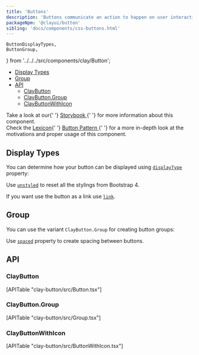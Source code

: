 ```yaml
---
title: 'Buttons'
description: 'Buttons communicate an action to happen on user interaction.'
packageNpm: '@clayui/button'
sibling: 'docs/components/css-buttons.html'
---
```


	ButtonDisplayTypes,
	ButtonGroup,
} from '../../../src/components/clay/Button';

<div class="nav-toc-absolute">
<div class="nav-toc">

-   [Display Types](#display-types)
-   [Group](#group)
-   [API](#api)
    -   [ClayButton](#claybutton)
    -   [ClayButton.Group](#claybutton.group)
    -   [ClayButtonWithIcon](#claybuttonwithicon)

</div>
</div>

<div class="clay-site-alert alert alert-warning">
	Take a look at our{' '}
	<a href="https://storybook-clayui.netlify.com/?path=/story/claybutton--default">
		Storybook
	</a>{' '}
	for more information about this component.
</div>

<div class="clay-site-alert alert alert-info">
	Check the <a href="https://liferay.design/lexicon/">Lexicon</a>{' '}
	<a href="https://liferay.design/lexicon/core-components/buttons/">
		Button Pattern
	</a>{' '}
	for a more in-depth look at the motivations and proper usage of this
	component.
</div>

## Display Types

You can determine how your button can be displayed using [`displayType`](#api-displayType) property:

Use [`unstyled`](#api-unstyled) to reset all the stylings from Bootstrap 4.

If you want use the button as a link use [`link`](#api-link).

<ButtonDisplayTypes />

## Group

You can use the variant `ClayButton.Group` for creating button groups:

Use [`spaced`](#api-spaced) property to create spacing between buttons.

<ButtonGroup />

## API

### ClayButton

<div>[APITable "clay-button/src/Button.tsx"]</div>

### ClayButton.Group

<div>[APITable "clay-button/src/Group.tsx"]</div>

### ClayButtonWithIcon

<div>[APITable "clay-button/src/ButtonWithIcon.tsx"]</div>
